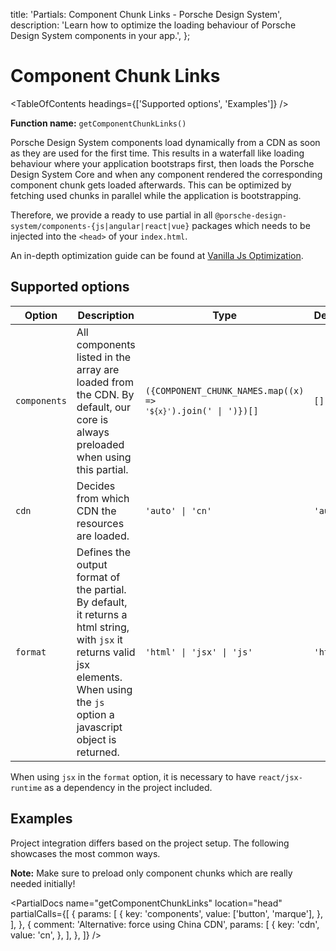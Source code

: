 
  title: 'Partials: Component Chunk Links - Porsche Design System',
  description: 'Learn how to optimize the loading behaviour of Porsche Design System components in your app.',
};

# Component Chunk Links

<TableOfContents headings={['Supported options', 'Examples']} />

**Function name:** `getComponentChunkLinks()`

Porsche Design System components load dynamically from a CDN as soon as they are used for the first time. This results
in a waterfall like loading behaviour where your application bootstraps first, then loads the Porsche Design System Core
and when any component rendered the corresponding component chunk gets loaded afterwards. This can be optimized by
fetching used chunks in parallel while the application is bootstrapping.

Therefore, we provide a ready to use partial in all `@porsche-design-system/components-{js|angular|react|vue}` packages
which needs to be injected into the `<head>` of your `index.html`.

An in-depth optimization guide can be found at
[Vanilla Js Optimization](/must-know/initialization/vanilla-js#optimization).

## Supported options

| Option       | Description                                                                                                                                                                           | Type                                                                       | Default  |
| ------------ | ------------------------------------------------------------------------------------------------------------------------------------------------------------------------------------- | -------------------------------------------------------------------------- | -------- |
| `components` | All components listed in the array are loaded from the CDN. By default, our core is always preloaded when using this partial.                                                         | <code>({COMPONENT_CHUNK_NAMES.map((x) => `'${x}'`).join(' \| ')})[]</code> | `[]`     |
| `cdn`        | Decides from which CDN the resources are loaded.                                                                                                                                      | `'auto' \| 'cn'`                                                           | `'auto'` |
| `format`     | Defines the output format of the partial. By default, it returns a html string, with `jsx` it returns valid jsx elements. When using the `js` option a javascript object is returned. | `'html' \| 'jsx' \| 'js'`                                                  | `'html'` |

When using `jsx` in the `format` option, it is necessary to have `react/jsx-runtime` as a dependency in the project
included.

## Examples

Project integration differs based on the project setup. The following showcases the most common ways.

**Note:** Make sure to preload only component chunks which are really needed initially!

<PartialDocs
  name="getComponentChunkLinks"
  location="head"
  partialCalls={[
    {
      params: [
        {
          key: 'components',
          value: ['button', 'marque'],
        },
      ],
    },
    {
      comment: 'Alternative: force using China CDN',
      params: [
        {
          key: 'cdn',
          value: 'cn',
        },
      ],
    },
  ]}
/>
